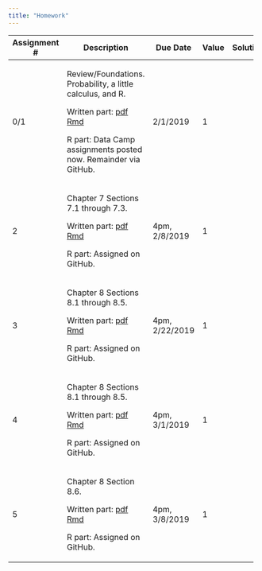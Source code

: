 ```yaml
---
title: "Homework"
---
```


+--------------+-----------------------------------------------+-----------+-------+----------------------------------------------------+
| Assignment # | Description                                   | Due Date  | Value | Solutions                                          |
+==============+===============================================+===========+=======+====================================================+
|    0/1       | Review/Foundations.  Probability, a little    | 2/1/2019  |  1    |                                                    |
|              | calculus, and R.                              |           |       |                                                    |
|              |                                               |           |       |                                                    |
|              | Written part:                                 |           |       |                                                    |
|              | [pdf](homework/ps0/ps0_written.pdf)           |           |       |                                                    |
|              | [Rmd](homework/ps0/ps0_written.Rmd)           |           |       |                                                    |
|              |                                               |           |       |                                                    |
|              | R part: Data Camp assignments posted now.     |           |       |                                                    |
|              | Remainder via GitHub.                         |           |       |                                                    |
+--------------+-----------------------------------------------+-----------+-------+----------------------------------------------------+
|    2         | Chapter 7 Sections 7.1 through 7.3.           | 4pm,      |  1    |                                                    |
|              |                                               | 2/8/2019  |       |                                                    |
|              |                                               |           |       |                                                    |
|              | Written part:                                 |           |       |                                                    |
|              | [pdf](homework/ps2/ps2_written.pdf)           |           |       |                                                    |
|              | [Rmd](homework/ps2/ps2_written.Rmd)           |           |       |                                                    |
|              |                                               |           |       |                                                    |
|              | R part: Assigned on GitHub.                   |           |       |                                                    |
+--------------+-----------------------------------------------+-----------+-------+----------------------------------------------------+
|    3         | Chapter 8 Sections 8.1 through 8.5.           | 4pm,      |  1    |                                                    |
|              |                                               | 2/22/2019 |       |                                                    |
|              |                                               |           |       |                                                    |
|              | Written part:                                 |           |       |                                                    |
|              | [pdf](homework/ps3/ps3_written.pdf)           |           |       |                                                    |
|              | [Rmd](homework/ps3/ps3_written.Rmd)           |           |       |                                                    |
|              |                                               |           |       |                                                    |
|              | R part: Assigned on GitHub.                   |           |       |                                                    |
+--------------+-----------------------------------------------+-----------+-------+----------------------------------------------------+
|    4         | Chapter 8 Sections 8.1 through 8.5.           | 4pm,      |  1    |                                                    |
|              |                                               | 3/1/2019  |       |                                                    |
|              |                                               |           |       |                                                    |
|              | Written part:                                 |           |       |                                                    |
|              | [pdf](homework/ps4/ps4_written.pdf)           |           |       |                                                    |
|              | [Rmd](homework/ps4/ps4_written.Rmd)           |           |       |                                                    |
|              |                                               |           |       |                                                    |
|              | R part: Assigned on GitHub.                   |           |       |                                                    |
+--------------+-----------------------------------------------+-----------+-------+----------------------------------------------------+
|    5         | Chapter 8 Section 8.6.                        | 4pm,      |  1    |                                                    |
|              |                                               | 3/8/2019  |       |                                                    |
|              |                                               |           |       |                                                    |
|              | Written part:                                 |           |       |                                                    |
|              | [pdf](homework/ps5/ps5_written.pdf)           |           |       |                                                    |
|              | [Rmd](homework/ps5/ps5_written.Rmd)           |           |       |                                                    |
|              |                                               |           |       |                                                    |
|              | R part: Assigned on GitHub.                   |           |       |                                                    |
+--------------+-----------------------------------------------+-----------+-------+----------------------------------------------------+

